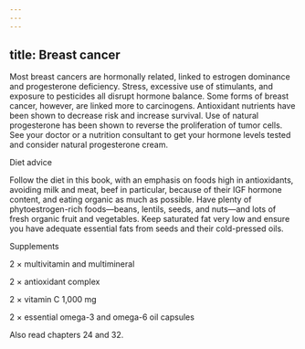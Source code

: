 ```yaml
---
---
---
```

title: Breast cancer
---




Most breast cancers are hormonally related, linked to estrogen dominance and progesterone deficiency. Stress, excessive use of stimulants, and exposure to pesticides all disrupt hormone balance. Some forms of breast cancer, however, are linked more to carcinogens. Antioxidant nutrients have been shown to decrease risk and increase survival. Use of natural progesterone has been shown to reverse the proliferation of tumor cells. See your doctor or a nutrition consultant to get your hormone levels tested and consider natural progesterone cream.





Diet advice


Follow the diet in this book, with an emphasis on foods high in antioxidants, avoiding milk and meat, beef in particular, because of their IGF hormone content, and eating organic as much as possible. Have plenty of phytoestrogen-rich foods—beans, lentils, seeds, and nuts—and lots of fresh organic fruit and vegetables. Keep saturated fat very low and ensure you have adequate essential fats from seeds and their cold-pressed oils.





Supplements


2 × multivitamin and multimineral

2 × antioxidant complex

2 × vitamin C 1,000 mg

2 × essential omega-3 and omega-6 oil capsules



Also read chapters 24 and 32.